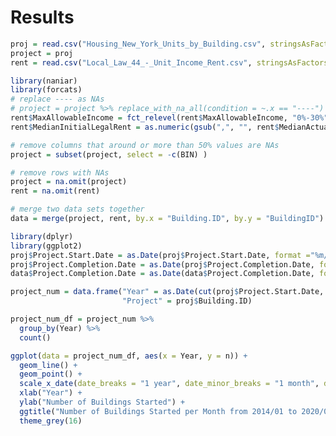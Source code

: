 # Results



```r
proj = read.csv("Housing_New_York_Units_by_Building.csv", stringsAsFactors = TRUE, na.strings=c("----", "","NA"))
project = proj
rent = read.csv("Local_Law_44_-_Unit_Income_Rent.csv", stringsAsFactors = TRUE, na.strings=c(" ", "","NA"))
```

```r
library(naniar)
library(forcats)
# replace ---- as NAs
# project = project %>% replace_with_na_all(condition = ~.x == "----")
rent$MaxAllowableIncome = fct_relevel(rent$MaxAllowableIncome, "0%-30%", "31%-40%", "41%-50%", "51%-60%", "61%-65%", "66%-70%", "71%-80%", "81%-90%", "91%-100%")
rent$MedianInitialLegalRent = as.numeric(gsub(",", "", rent$MedianActualRent))
```

```r
# remove columns that around or more than 50% values are NAs
project = subset(project, select = -c(BIN) )

# remove rows with NAs
project = na.omit(project)
rent = na.omit(rent)
```

```r
# merge two data sets together
data = merge(project, rent, by.x = "Building.ID", by.y = "BuildingID")
```

```r
library(dplyr)
library(ggplot2)
proj$Project.Start.Date = as.Date(proj$Project.Start.Date, format ="%m/%d/%Y")
proj$Project.Completion.Date = as.Date(proj$Project.Completion.Date, format ="%m/%d/%Y")
data$Project.Completion.Date = as.Date(data$Project.Completion.Date, format ="%m/%d/%Y")

project_num = data.frame("Year" = as.Date(cut(proj$Project.Start.Date, breaks = "month")), 
                         "Project" = proj$Building.ID)

project_num_df = project_num %>%
  group_by(Year) %>%
  count()

ggplot(data = project_num_df, aes(x = Year, y = n)) + 
  geom_line() +
  geom_point() +
  scale_x_date(date_breaks = "1 year", date_minor_breaks = "1 month", date_labels = "%Y") +
  xlab("Year") +
  ylab("Number of Buildings Started") +
  ggtitle("Number of Buildings Started per Month from 2014/01 to 2020/06") +
  theme_grey(16)
```

